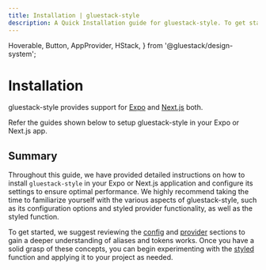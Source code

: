 ```yaml
---
title: Installation | gluestack-style
description: A Quick Installation guide for gluestack-style. To get started with gluestack-style, you'll need to install it using either npm or yarn.
---
```



<Meta title="Getting Started/Installation" />

  Hoverable,
  Button,
  AppProvider,
  HStack,
} from '@gluestack/design-system';

# Installation

gluestack-style provides support for [Expo](https://expo.dev/) and [Next.js](https://nextjs.org/) both.

Refer the guides shown below to setup gluestack-style in your Expo or Next.js app.

<AppProvider>
  <HStack
    space="md"
    flex={1}
    mb="$4"
    sx={{
      '@lg': {
        flexDirection: 'row',
      },
      'flexDirection': 'column',
    }}
  >
    <Hoverable
      heading="Expo"
      subHeading="Guide to install in an Expo project"
      href="/docs/getting-started/install-expo"
    />
    <Hoverable
      heading="Next.js"
      subHeading="Guide to install in a Next.js project"
      href="/docs/getting-started/install-nextjs"
    />
  </HStack>
</AppProvider>

## Summary

Throughout this guide, we have provided detailed instructions on how to install `gluestack-style` in your Expo or Next.js application and configure its settings to ensure optimal performance. We highly recommend taking the time to familiarize yourself with the various aspects of gluestack-style, such as its configuration options and styled provider functionality, as well as the styled function.

To get started, we suggest reviewing the [config](https://www.style.gluestack.io/docs/configuration/theme-tokens) and [provider](https://www.style.gluestack.io/docs/getting-started/styled-provider) sections to gain a deeper understanding of aliases and tokens works. Once you have a solid grasp of these concepts, you can begin experimenting with the [styled](https://www.style.gluestack.io/docs/getting-started/styled) function and applying it to your project as needed.
